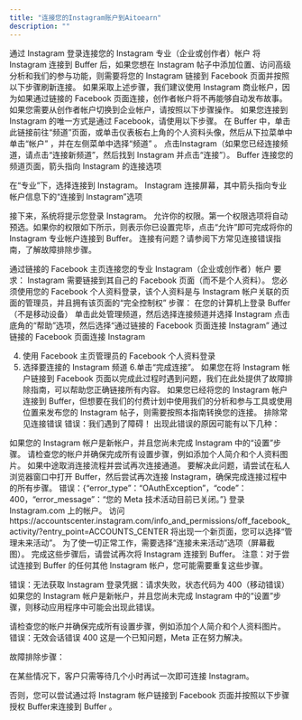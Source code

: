 ```yaml
---
title: "连接您的Instagram账户到Aitoearn"
description: ""
---
```


通过 Instagram 登录连接您的 Instagram 专业（企业或创作者）帐户
将 Instagram 连接到 Buffer 后，如果您想在 Instagram 帖子中添加位置、访问高级分析和我们的参与功能，则需要将您的 Instagram 链接到 Facebook 页面并按照以下步骤刷新连接。 
如果采取上述步骤，我们建议使用 Instagram 商业帐户，因为如果通过链接的 Facebook 页面连接，创作者帐户将不再能够自动发布故事。 
如果您需要从创作者帐户切换到企业帐户，请按照以下步骤操作。 
如果您连接到 Instagram 的唯一方式是通过 Facebook，请使用以下步骤。
在 Buffer 中，单击此链接前往“频道”页面，或单击仪表板右上角的个人资料头像，然后从下拉菜单中单击“帐户” ，并在左侧菜单中选择“频道” 。
点击Instagram（如果您已经连接频道，请点击“连接新频道”，然后找到 Instagram 并点击“连接”）。
Buffer 连接您的频道页面，箭头指向 Instagram 的连接选项

在“专业”下，选择连接到 Instagram。 
Instagram 连接屏幕，其中箭头指向专业帐户信息下的“连接到 Instagram”选项

接下来，系统将提示您登录 Instagram。 
允许你的权限。第一个权限选项将自动预选。如果你的权限如下所示，则表示你已设置完毕，点击“允许”即可完成将你的 Instagram 专业帐户连接到 Buffer。
连接有问题？请参阅下方常见连接错误指南，了解故障排除步骤。

通过链接的 Facebook 主页连接您的专业 Instagram（企业或创作者）帐户
要求：
Instagram 需要链接到其自己的 Facebook 页面（而不是个人资料）。
您必须使用您的 Facebook 个人资料登录，该个人资料是与 Instagram 帐户关联的页面的管理员，并且拥有该页面的“完全控制权”
步骤：
在您的计算机上登录 Buffer（不是移动设备）
单击此处管理频道，然后选择连接频道并选择 Instagram
点击底角的“帮助”选项，然后选择“通过链接的 Facebook 页面连接 Instagram”
通过链接的 Facebook 页面连接 Instagram

4. 使用 Facebook 主页管理员的 Facebook 个人资料登录
5. 选择要连接的 Instagram 频道
6.单击“完成连接”。
如果您在将 Instagram 帐户链接到 Facebook 页面以完成此过程时遇到问题，我们在此处提供了故障排除指南，可以帮助您正确链接所有内容。
如果您已经将您的 Instagram 帐户连接到 Buffer，但想要在我们的付费计划中使用我们的分析和参与工具或使用位置来发布您的 Instagram 帖子，则需要按照本指南转换您的连接。
排除常见连接错误
错误：我们遇到了障碍！
出现此错误的原因可能有以下几种：

如果您的 Instagram 帐户是新帐户，并且您尚未完成 Instagram 中的“设置”步骤。
请检查您的帐户并确保完成所有设置步骤，例如添加个人简介和个人资料图片。
如果中途取消连接流程并尝试再次连接通道。
要解决此问题，请尝试在私人浏览器窗口中打开 Buffer，然后尝试再次连接 Instagram，确保完成连接过程中的所有步骤。
错误：{“error_type”：“OAuthException”，“code”：400，“error_message”：“您的 Meta 技术活动目前已关闭。”}
登录 Instagram.com 上的帐户。
访问https://accountscenter.instagram.com/info_and_permissions/off_facebook_activity/?entry_point=ACCOUNTS_CENTER
将出现一个新页面，您可以选择“管理未来活动”。
为了使一切正常工作，需要选择“连接未来活动”选项（屏幕截图）。
完成这些步骤后，请尝试再次将 Instagram 连接到 Buffer。
注意：对于尝试连接到 Buffer 的任何其他 Instagram 帐户，您可能需要重复这些步骤。

错误：无法获取 Instagram 登录凭据：请求失败，状态代码为 400（移动错误）
如果您的 Instagram 帐户是新帐户，并且您尚未完成 Instagram 中的“设置”步骤，则移动应用程序中可能会出现此错误。

请检查您的帐户并确保完成所有设置步骤，例如添加个人简介和个人资料图片。
错误：无效会话错误 400
这是一个已知问题，Meta 正在努力解决。

故障排除步骤：

在某些情况下，客户只需等待几个小时再试一次即可连接 Instagram。

否则，您可以尝试通过将 Instagram 帐户链接到 Facebook 页面并按照以下步骤授权 Buffer来连接到 Buffer 。